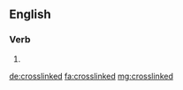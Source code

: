 ==English==

===Verb===
{{head|en}}

# {{en-past of|crosslink}}

[[de:crosslinked]]
[[fa:crosslinked]]
[[mg:crosslinked]]